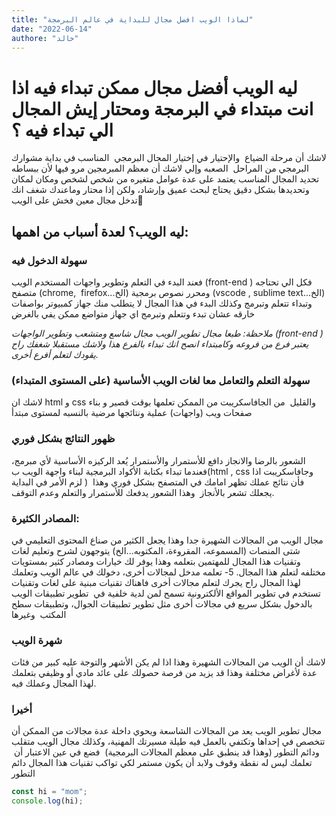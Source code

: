 ```yaml
---
title: "لماذا الويب افضل مجال للبداية في عالم البرمجة"
date: "2022-06-14"
authore: "خالد"
---
```



# ليه الويب أفضل مجال ممكن تبداء فيه اذا انت مبتداء في البرمجة ومحتار إيش المجال الي تبداء فيه ؟

لاشك أن مرحلة الضياع  والإحتيار في إختيار المجال البرمجي  المناسب في بداية مشوارك البرمجي من المراحل  الصعبه وإلي لاشك أن معظم المبرمجين مرو فيها لأن ببساطه تحديد المجال المناسب يعتمد على عدة عوامل متغيره من شخص لشخص ومكان لمكان وتحديدها بشكل دقيق يحتاج لبحث عميق وإرشاد،
ولكن إذا محتار وماعندك شغف انك تدخل مجال معين فخش على الويب🙂

## ليه الويب؟ لعدة أسباب من اهمها:

### سهولة الدخول فيه

فعند البدء في التعلم وتطوير واجهات المستخدم الويب (front-end ) فكل الي تحتاجه متصفح (chrome,  firefox...الخ) ومحرر نصوص برمجية (vscode , sublime text...الخ) وتبداء تتعلم وتبرمج وكذلك البدء في هذا المجال لا يتطلب منك جهاز كمبيوتر بواصفات خارقه عشان تبدء وتتعلم وتبرمج اي جهاز متواضع ممكن يفي بالغرض

_ملاحظة: طبعا مجال تطوير الويب مجال شاسع ومتشعب وتطوير الواجهات (front-end ) يعتبر فرع من فروعه وكامبتداء انصح انك تبداء بالفرع هذا ولاشك مستقبلا شغفك راح يقودك لتعلم أفرع أخرى._

### سهولة التعلم والتعامل معا لغات الويب الأساسية (على المستوى المتبداء)

لاشك ان html و css والقليل  من الجافاسكريبت من الممكن تعلمها بوقت قصير و بناء صفحات ويب (واجهات) عملية ونتائجها مرضية بالنسبه لمستوى مبتدأ

### ظهور النتائج بشكل فوري

الشعور بالرضا والانجاز دافع للأستمرار والأستمرار يُعد الركيزه الأساسية لأي مبرمج، فعندما تبداء بكتابة الأكواد البرمجية لبناء واجهة الويب ب(html , css وجافاسكريبت اذا لزم الأمر في البداية )  فأن نتائج عملك تظهر امامك في المتصفح بشكل فوري وهذا يجعلك تشعر بالأنجاز  وهذا الشعور يدفعك للأستمرار والتعلم وعدم التوقف.

### المصادر الكثيرة:

مجال الويب من المجالات الشهيرة جدا وهذا يجعل الكثير من صناع المحتوى التعليمي في شتى المنصات (المسموعه، المقروءة، المكتوبه...الخ) يتوجهون لشرح وتعليم لغات وتقنيات هذا المجال للمهتمين بتعلمه وهذا يوفر لك خيارات ومصادر كثير بمستويات مختلفه لتعلم هذا المجال.
5- تعلمه مدخل لمجالات أخرى، دخولك في عالم الويب وتعلمك لهذا المجال راح يجرك لتعلم مجالات أخرى فاهناك تقنيات مبنية على لغات وتقنيات تستخدم في تطوير المواقع الألكترونية تسمح لمن لدية خلفية في  تطوير تطبيقات الويب بالدخول بشكل سريع في مجالات أخرى مثل تطوير تطبيقات الجوال، وتطبيقات سطح المكتب  وغيرها

### شهرة الويب

لاشك أن الويب من المجالات الشهيرة وهذا اذا لم يكن الأشهر والتوجة عليه كبير من فئات عدة لأغراض مختلفة وهذا قد يزيد من فرصة حصولك على عائد مادي أو وظيفي بتعلمك لهذا المجال وعملك فيه.

### أخيرا

مجال تطوير الويب يعد من المجالات الشاسعة ويحوي داخلة عدة مجالات من الممكن أن تتخصص في إحداها وتكتفي بالعمل فيه طيلة مسيرتك المهنية، وكذلك مجال الويب متقلب ودائم التطور (وهذا قد ينطبق على معظم المجالات البرمجية)  فضع في عين الاعتبار أن  تعلمك ليس له نقطة وقوف ولابد أن يكون مستمر لكي تواكب تقنيات هذا المجال دائم التطور

```js
const hi = "mom";
console.log(hi);
```
